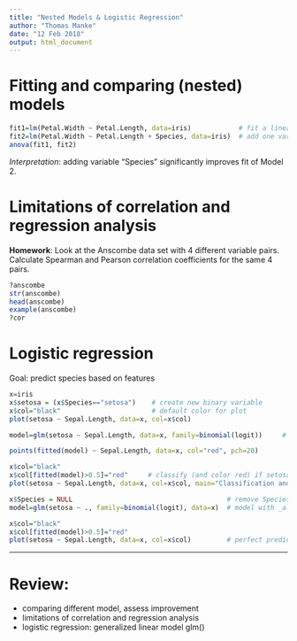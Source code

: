 ```yaml
---
title: "Nested Models & Logistic Regression"
author: "Thomas Manke"
date: "12 Feb 2018"
output: html_document
---
```


# Fitting and comparing (nested) models
```r
fit1=lm(Petal.Width ~ Petal.Length, data=iris)            # fit a linear model
fit2=lm(Petal.Width ~ Petal.Length + Species, data=iris)  # add one variable Species
anova(fit1, fit2)
```

*Interpretation*: adding variable "Species" significantly improves fit of Model 2.

# Limitations of correlation and regression analysis
**Homework**: Look at the Anscombe data set with 4 different variable pairs. Calculate Spearman and Pearson correlation coefficients for the same 4 pairs.
```r
?anscombe
str(anscombe)
head(anscombe)
example(anscombe)
?cor
```

# Logistic regression
Goal: predict species based on features
```r
x=iris
x$setosa = (x$Species=="setosa")    # create new binary variable
x$col="black"                       # default color for plot
plot(setosa ~ Sepal.Length, data=x, col=x$col)

model=glm(setosa ~ Sepal.Length, data=x, family=binomial(logit))     # generalized linear model --> logistic regression

points(fitted(model) ~ Sepal.Length, data=x, col="red", pch=20)

x$col="black"
x$col[fitted(model)>0.5]="red"     # classify (and color red) if setosa is probable
plot(setosa ~ Sepal.Length, data=x, col=x$col, main="Classification and Misclassification")
```

```r
x$Species = NULL                                       # remove Species variable from x
model=glm(setosa ~ ., family=binomial(logit), data=x)  # model with _all_ features/variables

x$col="black"
x$col[fitted(model)>0.5]="red"
plot(setosa ~ Sepal.Length, data=x, col=x$col)         # perfect predictor
```


***
# Review:
* comparing different model, assess improvement
* limitations of correlation and regression analysis
* logistic regression: generalized linear model glm()

